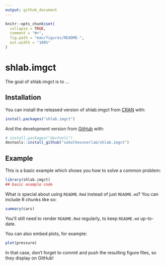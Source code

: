 ```yaml
---
output: github_document
---
```


<!-- README.md is generated from README.Rmd. Please edit that file -->

```r
knitr::opts_chunk$set(
  collapse = TRUE,
  comment = "#>",
  fig.path = "man/figures/README-",
  out.width = "100%"
)
```

# shlab.imgct

<!-- badges: start -->
<!-- badges: end -->

The goal of shlab.imgct is to ...

## Installation

You can install the released version of shlab.imgct from [CRAN](https://CRAN.R-project.org) with:

``` r
install.packages("shlab.imgct")
```

And the development version from [GitHub](https://github.com/) with:

``` r
# install.packages("devtools")
devtools::install_github("sokolhessnerlab/shlab.imgct")
```
## Example

This is a basic example which shows you how to solve a common problem:

```r
library(shlab.imgct)
## basic example code
```

What is special about using `README.Rmd` instead of just `README.md`? You can include R chunks like so:

```r
summary(cars)
```

You'll still need to render `README.Rmd` regularly, to keep `README.md` up-to-date.

You can also embed plots, for example:

```r
plot(pressure)
```

In that case, don't forget to commit and push the resulting figure files, so they display on GitHub!

